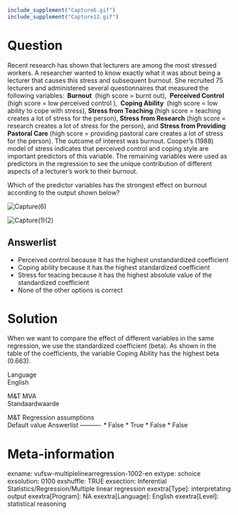 ```r
include_supplement("Capture6.gif")
include_supplement("Capture12.gif")
```

Question
========
Recent research has shown that lecturers are among the most stressed
workers. A researcher wanted to know exactly what it was about being a
lecturer that causes this stress and subsequent burnout. She recruited
75 lecturers and administered several questionnaires that measured the
following variables: ** Burnout ** (high score = burnt out),
** Perceived Control ** (high score = low perceived control ), ** Coping
Ability ** (high score = low ability to cope with stress), **Stress from
Teaching** (high score = teaching creates a lot of stress for the
person), **Stress from Research** (high score = research creates a lot
of stress for the person), and **Stress from Providing Pastoral Care**
(high score = providing pastoral care creates a lot of stress for the
person). The outcome of interest was burnout. Cooper’s (1988) model of
stress indicates that perceived control and coping style are important
predictors of this variable. The remaining variables were used as
predictors in the regression to see the unique contribution of different
aspects of a lecturer’s work to their burnout.  
  
Which of the predictor variables has the strongest effect on burnout
according to the output shown below?  
  
<img src="Capture6.gif" class="fr-fic fr-dii enlargeimage tvcss_3"
alt="Capture(6)" />  
  
<img src="Capture12.gif" class="fr-fic fr-dii enlargeimage tvcss_4"
alt="Capture(1)(2)" />

Answerlist
----------
* Perceived control because it has the highest unstandardized coefficient
* Coping ability because it has the highest standardized coefficient
* Stress for teacing because it has the highest absolute value of the
  standardized coefficient
* None of the other options is correct

Solution
========





When we want to compare the effect of different variables in the same
regression, we use the standardized coefficient (beta). As shown in the
table of the coefficients, the variable Coping Ability has the highest
beta (0.663).





Language  
English

M&T MVA  
Standaardwaarde

M&T Regression assumptions  
Default value
Answerlist
----------
* False
* True
* False
* False

Meta-information
================
exname: vufsw-multiplelinearregression-1002-en
extype: schoice
exsolution: 0100
exshuffle: TRUE
exsection: Inferential Statistics/Regression/Multiple linear regression
exextra[Type]: interpretating output
exextra[Program]: NA
exextra[Language]: English
exextra[Level]: statistical reasoning

